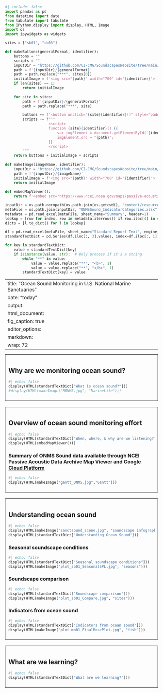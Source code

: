 ```python
#| include: false
import pandas as pd
from datetime import date
from tabulate import tabulate
from IPython.display import display, HTML, Image
import os
import ipywidgets as widgets

sites = ["sb01", "sb03"]

def makeButtons(generalFormat, identifier):
    buttons = ""
    scripts = ""
    inputDir = "https://github.com/CI-CMG/SoundscapesWebsite/tree/main/content/resources"
    path = f'{inputDir}/{generalFormat}'
    path = path.replace("***", sites[0])
    initialImage = f'<img src="{path}" width="700" id="{identifier}">'
    if len(sites) == 1:
        return initialImage
    
    for site in sites:
        path = f'{inputDir}/{generalFormat}'
        path = path.replace("***", site)

        buttons += f'<button onclick="{site}{identifier}()" style="padding: 10px; color: white; margin: 4px 4px; background-color: #008CBA;">{site}</button>'
        scripts += f"""
                    <script>
                    function {site}{identifier}() {{
                        var imgElement = document.getElementById('{identifier}');
                        imgElement.src = "{path}";
                    }}
                    </script>
        """
    return buttons + initialImage + scripts
  
def makeImage(imageName, identifier):
    inputDir = "https://github.com/CI-CMG/SoundscapesWebsite/tree/main/content/resources"
    path = f'{inputDir}/{imageName}'
    initialImage = f'<img src="{path}" width="700" id="{identifier}">'
    return initialImage
  
def embedMapViewer():
    return f'<embed src="https://www.ncei.noaa.gov/maps/passive-acoustic-data/" style="width:900px; height: 800px;">'

inputDir = os.path.normpath(os.path.join(os.getcwd(), "content/resources"))
metaFile = os.path.join(inputDir, "ONMSSound_IndicatorCategories.xlsx")
metadata = pd.read_excel(metaFile, sheet_name="Summary", header=1)
lookup = [row for index, row in metadata.iterrows() if row.iloc[4] in sites]
dicts = [l.to_dict() for l in lookup]

df = pd.read_excel(metaFile, sheet_name="Standard Report Text", engine_kwargs={'keep_links': True})
standardTextDict = pd.Series(df.iloc[:, 3].values, index=df.iloc[:, 1]).to_dict()

for key in standardTextDict:
    value = standardTextDict[key]
    if isinstance(value, str):  # Only process if it's a string
        while "**" in value:
            value = value.replace("**", "<b>", 1)
            value = value.replace("**", "</b>", 1)
        standardTextDict[key] = value
```

---
title: "Ocean Sound Monitoring in U.S. National Marine Sanctuaries"
date: "today"
output: 
  html_document: 
    fig_caption: true
editor_options: 
  markdown: 
    wrap: 72
---

::: {style="border: 1px solid black; padding: 10px; margin-bottom: 20px;"}
## Why are we monitoring ocean sound?
```python
#| echo: false
display(HTML(standardTextDict["What is ocean sound?"]))
#display(HTML(makeImage("MBNMS.jpg", "MarineLife")))
```
:::

::: {style="border: 1px solid black; padding: 10px; margin-bottom: 20px;"}
## Overview of ocean sound monitoring effort
```python
#| echo: false
display(HTML(standardTextDict["When, where, & why are we listening?"]))
display(HTML(embedMapViewer()))
```
### Summary of ONMS Sound data available through NCEI Passive Acoustic Data Archive <a href="https://www.ncei.noaa.gov/maps/passive-acoustic-data/">Map Viewer</a> and <a href="https://console.cloud.google.com/storage/browser/noaa-passive-bioacoustic?invt=AbwKlA">Google Cloud Platform</a>  
```python
#| echo: false
display(HTML(makeImage("gantt_ONMS.jpg","Gantt")))
```
:::

::: {style="border: 1px solid black; padding: 10px; margin-bottom: 20px;"}
## Understanding ocean sound
```python
#| echo: false
display(HTML(makeImage("sanctsound_scene.jpg", "soundscape infographic")))
display(HTML(standardTextDict["Understanding Ocean Sound"]))
```
### Seasonal soundscape conditions
```python
#| echo: false
display(HTML(standardTextDict["Seasonal soundscape conditions"]))
display(HTML(makeImage("plot_sb01_SeasonalSPL.jpg", "seasons")))
```
### Soundscape comparison
```python
#| echo: false
display(HTML(standardTextDict["Soundscape comparison"]))
display(HTML(makeImage("plot_sb01_Compare.jpg", "sites")))
```
### Indicators from ocean sound
```python
#| echo: false
display(HTML(standardTextDict["Indicators from ocean sound"]))
display(HTML(makeImage("plot_mb01_FinalRosePlot.jpg", "fish")))
```
:::

::: {style="border: 1px solid black; padding: 10px; margin-bottom: 20px;"}
## What are we learning?
```python
#| echo: false
display(HTML(standardTextDict["What are we learning?"]))
```
:::
